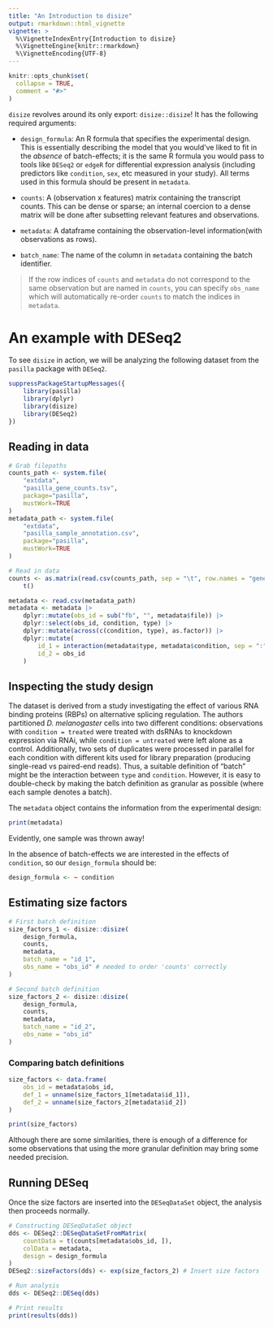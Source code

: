 ```yaml
---
title: "An Introduction to disize"
output: rmarkdown::html_vignette
vignette: >
  %\VignetteIndexEntry{Introduction to disize}
  %\VignetteEngine{knitr::rmarkdown}
  %\VignetteEncoding{UTF-8}
---
```


```r
knitr::opts_chunk$set(
  collapse = TRUE,
  comment = "#>"
)
```

`disize` revolves around its only export: `disize::disize`! It has the
following required arguments:

- `design_formula`: An R formula that specifies the experimental design. This
is essentially describing the model that you would've liked to fit in the
*absence* of batch-effects; it is the same R formula you would pass to
tools like `DESeq2` or `edgeR` for differential expression analysis (including
predictors like `condition`, `sex`, etc measured in your study). All terms
used in this formula should be present in `metadata`.

- `counts`: A (observation x features) matrix containing the transcript counts.
This can be dense or sparse; an internal coercion to a dense matrix will be
done after subsetting relevant features and observations.

- `metadata`: A dataframe containing the observation-level information(with
observations as rows).

- `batch_name`: The name of the column in `metadata` containing the batch
identifier.

> If the row indices of `counts` and `metadata` do not correspond to the same observation but are named in `counts`, you can specify `obs_name` which will automatically re-order `counts` to match the indices in `metadata`.

# An example with DESeq2

To see `disize` in action, we will be analyzing the following dataset from the `pasilla` package with `DESeq2`.

```r
suppressPackageStartupMessages({
    library(pasilla)
    library(dplyr)
    library(disize)
    library(DESeq2)
})
```

## Reading in data

```r
# Grab filepaths
counts_path <- system.file(
    "extdata",
    "pasilla_gene_counts.tsv",
    package="pasilla",
    mustWork=TRUE
)
metadata_path <- system.file(
    "extdata",
    "pasilla_sample_annotation.csv",
    package="pasilla",
    mustWork=TRUE
)

# Read in data
counts <- as.matrix(read.csv(counts_path, sep = "\t", row.names = "gene_id")) |>
    t()

metadata <- read.csv(metadata_path)
metadata <- metadata |>
    dplyr::mutate(obs_id = sub("fb", "", metadata$file)) |>
    dplyr::select(obs_id, condition, type) |>
    dplyr::mutate(across(c(condition, type), as.factor)) |>
    dplyr::mutate(
        id_1 = interaction(metadata$type, metadata$condition, sep = ":"),
        id_2 = obs_id
    )
```

## Inspecting the study design

The dataset is derived from a study investigating the effect of various RNA binding proteins (RBPs) on alternative splicing regulation.
The authors partitioned *D. melanogaster* cells into two different conditions: observations with `condition = treated` were treated with dsRNAs to knockdown expression via RNAi, while `condition = untreated` were left alone as a control.
Additionally, two sets of duplicates were processed in parallel for each condition with different kits used for library preparation (producing single-read vs paired-end reads).
Thus, a suitable definition of "batch" might be the interaction between `type` and `condition`. However, it is easy to double-check by making the batch definition as granular as possible (where each sample denotes a batch).

The `metadata` object contains the information from the experimental design:

```r
print(metadata)
```

Evidently, one sample was thrown away!

In the absence of batch-effects we are interested in the effects of `condition`, so our `design_formula` should be:

```r
design_formula <- ~ condition
```

## Estimating size factors

```r
# First batch definition
size_factors_1 <- disize::disize(
    design_formula,
    counts,
    metadata,
    batch_name = "id_1",
    obs_name = "obs_id" # needed to order 'counts' correctly
)

# Second batch definition
size_factors_2 <- disize::disize(
    design_formula,
    counts,
    metadata,
    batch_name = "id_2",
    obs_name = "obs_id"
)
```

### Comparing batch definitions
```r
size_factors <- data.frame(
    obs_id = metadata$obs_id,
    def_1 = unname(size_factors_1[metadata$id_1]),
    def_2 = unname(size_factors_2[metadata$id_2])
)

print(size_factors)
```

Although there are some similarities, there is enough of a difference for
some observations that using the more granular definition may bring some
needed precision.

## Running DESeq

Once the size factors are inserted into the `DESeqDataSet` object, the analysis then proceeds normally.

```r
# Constructing DESeqDataSet object
dds <- DESeq2::DESeqDataSetFromMatrix(
    countData = t(counts[metadata$obs_id, ]),
    colData = metadata,
    design = design_formula
)
DESeq2::sizeFactors(dds) <- exp(size_factors_2) # Insert size factors

# Run analysis
dds <- DESeq2::DESeq(dds)

# Print results
print(results(dds))
```
